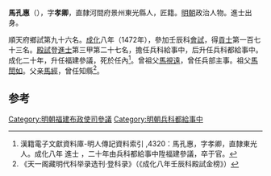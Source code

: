 '''馬孔惠'''（{{bd|1436年||？}}），字'''孝卿'''，直隸河間府景州東光縣人，匠籍。[[明朝|明朝]]政治人物。進士出身。

順天府鄉試第九十六名。[[成化|成化]]八年（1472年），參加壬辰科[[會試|會試]]，得[[貢士|貢士]]第一百七十三名。[[殿試|殿試]]登[[進士|進士]]第三甲第二十七名，擔任兵科給事中，后升任兵科都給事中。成化二十年，升任福建參議，死於任內<ref>漢籍電子文獻資料庫-明人傳記資料索引 ,4320：馬孔惠，字孝卿，直隸東光人。成化八年 進士 ，二十年由兵科都給事中陞福建參議，卒于官。	</ref>。曾祖父[[馬視遠|馬視遠]]，曾任兵部主事。祖父[[馬誾如|馬誾如]]。父亲[[馬經_(正統進士)|馬經]]，曾任知縣<ref>《天一阁藏明代科举录选刊·登科录》（《成化八年壬辰科殿試金榜》）</ref>。

==参考==
{{reflist}}
{{明朝人物小作品}}
{{成化八年壬辰科殿試金榜}}

[[Category:明朝福建布政使司參議|Category:明朝福建布政使司參議]]
[[Category:明朝兵科都給事中|Category:明朝兵科都給事中]]